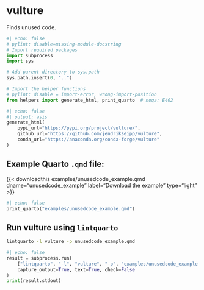 <hr style="height:0pt; visibility:hidden;" />

# vulture

Finds unused code.

```python
#| echo: false
# pylint: disable=missing-module-docstring
# Import required packages
import subprocess
import sys

# Add parent directory to sys.path
sys.path.insert(0, "..")

# Import the helper functions
# pylint: disable = import-error, wrong-import-position
from helpers import generate_html, print_quarto  # noqa: E402
```

```python
#| echo: false
#| output: asis
generate_html(
    pypi_url="https://pypi.org/project/vulture/",
    github_url="https://github.com/jendrikseipp/vulture",
    conda_url="https://anaconda.org/conda-forge/vulture"
)
```

## Example Quarto `.qmd` file:

{{< downloadthis examples/unusedcode_example.qmd dname="unusedcode_example" label="Download the example" type="light" >}}

:::{.pale-grey}
```python
#| echo: false
print_quarto("examples/unusedcode_example.qmd")
```
:::

## Run vulture using `lintquarto`

```.bash
lintquarto -l vulture -p unusedcode_example.qmd
```

:::{.pale-green}
<style>
.cell-output-stdout code {
  word-break: break-word !important;
  white-space: pre-wrap !important;
}
</style>
```python
#| echo: false
result = subprocess.run(
    ["lintquarto", "-l", "vulture", "-p", "examples/unusedcode_example.qmd"],
    capture_output=True, text=True, check=False
)
print(result.stdout)
```
:::